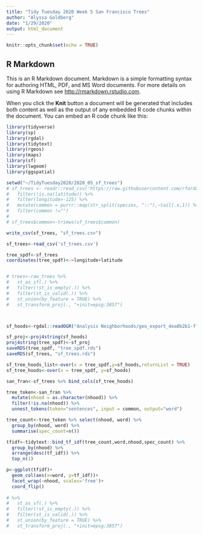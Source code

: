```yaml
---
title: "Tidy Tuesday 2020 Week 5 San Francisco Trees"
author: "Alyssa Goldberg"
date: "1/29/2020"
output: html_document
---
```


```r
knitr::opts_chunk$set(echo = TRUE)
```

## R Markdown

This is an R Markdown document. Markdown is a simple formatting syntax for authoring HTML, PDF, and MS Word documents. For more details on using R Markdown see <http://rmarkdown.rstudio.com>.

When you click the **Knit** button a document will be generated that includes both content as well as the output of any embedded R code chunks within the document. You can embed an R code chunk like this:

```r
library(tidyverse)
library(sp)
library(rgdal)
library(tidytext)
library(rgeos)
library(maps)
library(sf)
library(lwgeom)
library(ggspatial)

setwd("~/TidyTuesday2020/2020_05_sf_trees")
# sf_trees <- readr::read_csv('https://raw.githubusercontent.com/rfordatascience/tidytuesday/master/data/2020/2020-01-28/sf_trees.csv') %>% 
#   filter(!is.na(latitude)) %>% 
#   filter(longitude>-125) %>% 
#   mutate(common = purrr::map(str_split(species, "::"),~tail(.x,1)) %>% unlist() ) %>% 
#   filter(common !="")
# 
# sf_trees$common<-trimws(sf_trees$common)

write_csv(sf_trees, "sf_trees.csv")

sf_trees<-read_csv('sf_trees.csv')

tree_spdf<-sf_trees 
coordinates(tree_spdf)<-~longitude+latitude


# trees<-raw_trees %>% 
#   st_as_sf(.) %>% 
#   filter(!st_is_empty(.)) %>% 
#   filter(st_is_valid(.)) %>% 
#   st_union(by_feature = TRUE) %>% 
#   st_transform_proj(., "+init=epsg:3857") 



sf_hoods<-rgdal::readOGR("Analysis Neighborhoods/geo_export_4ea8b2b1-ff8d-4d70-bb76-a57fad3ae6e4.shp", "geo_export_4ea8b2b1-ff8d-4d70-bb76-a57fad3ae6e4") 

sf_proj<-proj4string(sf_hoods)
proj4string(tree_spdf)<-sf_proj
saveRDS(tree_spdf, "tree_spdf.rds")
saveRDS(sf_trees, "sf_trees.rds")

sf_tree_hoods_list<-over(x = tree_spdf,y=sf_hoods,returnList = TRUE)
sf_tree_hoods<-over(x = tree_spdf, y=sf_hoods)

san_fran<-sf_trees %>% bind_cols(sf_tree_hoods)

tree_token<-san_fran %>% 
  mutate(nhood = as.character(nhood)) %>% 
  filter(!is.na(nhood)) %>% 
  unnest_tokens(token="sentences", input = common, output="word")

tree_count<-tree_token %>% select(nhood, word) %>% 
  group_by(nhood, word) %>% 
  summarise(spec_count=n())

tfidf<-tidytext::bind_tf_idf(tree_count,word,nhood,spec_count) %>% 
  group_by(nhood) %>% 
  arrange(desc(tf_idf)) %>% 
  top_n(1)

p<-ggplot(tfidf)+
  geom_col(aes(x=word, y=tf_idf))+
  facet_wrap(~nhood, scales='free')+
  coord_flip()
  
# %>% 
#   st_as_sf(.) %>% 
#   filter(!st_is_empty(.)) %>% 
#   filter(st_is_valid(.)) %>% 
#   st_union(by_feature = TRUE) %>% 
#   st_transform_proj(., "+init=epsg:3857") 


```

